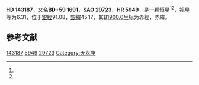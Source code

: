 {{Starbox begin
| name = HD 143187
}}
{{Starbox observe
| epoch = [[J2000.0|J2000.0]]
| constell = {{星座名待查}}<ref name=SIMBAD>{{cite web
 | url=http://simbad.u-strasbg.fr/simbad/sim-id?Ident=HR+5949
 | title =Pulsating variable Star
 | publisher=Centre de Données astronomiques de Strasbourg
 | work=SIMBAD
 | accessdate=2012-07-13}}</ref><ref name=DATA>{{cite web
 | url=http://vizier.u-strasbg.fr/viz-bin/VizieR-5?-out.add=.&-source=5050&-corr=PK=HR&-out.max=9999&HR=5949
 | title=VizieR Detailed Page
 | accessdate=2012-07-13
 | archive-url=https://web.archive.org/web/20160304220227/http://vizier.u-strasbg.fr/viz-bin/VizieR-5?-out.add=.&-source=5050&-corr=PK=HR&-out.max=9999&HR=5949
 | archive-date=2016-03-04
 | dead-url=yes
 }}</ref>
| 星官 = 
| ra = {{RA|15|55|49.7}}<ref name=SIMBAD /><ref name=DATA />
| dec = {{DEC|+58|54|42}}<ref name=SIMBAD /><ref name=DATA />
| appmag_v = 6.31<ref name=SIMBAD /><ref name=DATA />
}}
{{Starbox character
| class = A0V<ref name=SIMBAD /><ref name=DATA />
| b-v = -0.02<ref name=SIMBAD /><ref name=DATA />
| u-b = -0.18<ref name=SIMBAD /><ref name=DATA />
| r-i = <ref name=SIMBAD /><ref name=DATA />
| variable = 
}}
{{Starbox astrometry
| radial_v = -0.18
| prop_mo_ra = -8
| parallax = 
| p_error = 
}}
{{Starbox catalog
| names =BD+59 1691，[[SAO星表|SAO]] 29723，[[HD星表|HD]] 143187，[[HR星表|HR]] 5949}}
{{Starbox reference |Simbad=HR+5949}}
{{Starbox end}}

'''HD 143187'''，又名'''BD+59 1691'''，'''SAO 29723'''、'''HR 5949'''，是一颗恒星<ref name=SIMBAD /><ref name=DATA />，视星等为6.31，位于[[銀道座標系|銀經]]91.08，[[銀道座標系|銀緯]]45.17，其[[B1900.0|B1900.0]]坐标为赤經{{RA|15|53|53.1}}，赤緯{{DEC|+59|45.17|0}}。

== 参考文献 ==
{{reflist}}

{{star-stub}}

[[Category:HD和HDE天體|143187]]
[[Category:HR天體|5949]]
[[Category:SAO天體|29723]]
[[Category:天龙座|Category:天龙座]]